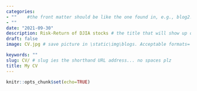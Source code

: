 ```yaml
---
categories:  
- ""    #the front matter should be like the one found in, e.g., blog2.md. It cannot be like the normal Rmd we used
- ""
date: "2021-09-30"
description: Risk-Return of DJIA stocks # the title that will show up once someone gets to this page
draft: false
image: CV.jpg # save picture in \static\img\blogs. Acceptable formats= jpg, jpeg, or png . Your iPhone pics wont work

keywords: ""
slug: CV/ # slug ies the shorthand URL address... no spaces plz
title: My CV
---
```


```r
knitr::opts_chunk$set(echo=TRUE)
```
